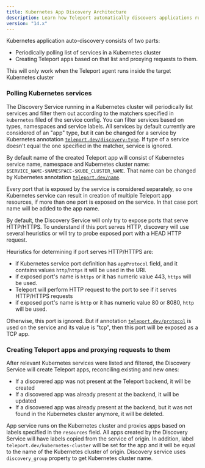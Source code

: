 ```yaml
---
title: Kubernetes App Discovery Architecture
description: Learn how Teleport automatically discovers applications running on Kubernetes.
version: "14.x"
---
```


Kubernetes application auto-discovery consists of two parts:

- Periodically polling list of services in a Kubernetes cluster
- Creating Teleport apps based on that list and proxying requests to them.

<Note>
  This will only work when the Teleport agent runs inside the target Kubernetes cluster
</Note>

### Polling Kubernetes services

The Discovery Service running in a Kubernetes cluster will periodically list services and filter them out
according to the matchers specified in `kubernetes` filed of the service config. You can filter services based on
types, namespaces and service labels. All services by default currently
are considered of an "app" type, but it can be changed for a service by Kubernetes annotation [`teleport.dev/discovery-type`](/docs/ver/14.x/application-access/enroll-kubernetes-applications/reference#teleportdevdiscovery-type).
If type of a service doesn't equal the one specified in the matcher, service is ignored.

By default name of the created Teleport app will consist of Kubernetes service name, namespace and
Kubernetes cluster name: `$SERVICE_NAME-$NAMESPACE-$KUBE_CLUSTER_NAME`. That name can be changed by Kubernetes annotation
[`teleport.dev/name`](/docs/ver/14.x/application-access/enroll-kubernetes-applications/reference#teleportdevname).

Every port that is exposed by the service is considered separately, so one Kubernetes service can result in creation of multiple Teleport app resources,
if more than one port is exposed on the service. In that case port name will be added to the app name.

By default, the Discovery Service will only try to expose ports that serve HTTP/HTTPS. To understand if this port serves HTTP, discovery
will use several heuristics or will try to probe exposed port with a HEAD HTTP request.

Heuristics for determining if port serves HTTP/HTTPS are:

- if Kubernetes service port definition has `appProtocol` field, and it contains
  values `http`/`https` it will be used in the URI.
- if exposed port's name is `https` or it has numeric value 443, `https` will be used.
- Teleport will perform HTTP request to the port to see if it serves HTTP/HTTPS requests
- if exposed port's name is `http` or it has numeric value 80 or 8080, `http` will be used.

Otherwise, this port is ignored. But if annotation [`teleport.dev/protocol`](/docs/ver/14.x/application-access/enroll-kubernetes-applications/reference#teleportdevprotocol) is used on the service and its value is
"tcp", then this port will be exposed as a TCP app.

### Creating Teleport apps and proxying requests to them

After relevant Kubernetes services were listed and filtered, the Discovery Service will create Teleport apps, reconciling
existing and new ones:

- If a discovered app was not present at the Teleport backend, it will be created
- If a discovered app was already present at the backend, it will be updated
- If a discovered app was already present at the backend, but it was not found in the Kubernetes cluster anymore, it will be deleted.

App service runs on the Kubernetes cluster and proxies apps based on labels specified in the `resources` field. All apps created by the
Discovery Service will have labels copied from the service of origin. In addition, label `teleport.dev/kubernetes-cluster` will be set for
the app and it will be equal to the name of the Kubernetes cluster of origin. Discovery service uses `discovery_group` property to get Kubernetes
cluster name.
